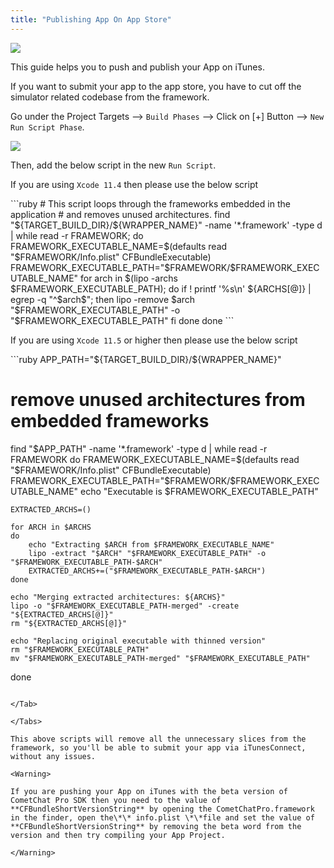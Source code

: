 ```yaml
---
title: "Publishing App On App Store"
---
```




<Frame>
  <img src="/images/65f3ab00-1623200383-3d0543d0dd698901cf7b25d696693e42.png" />
</Frame>

This guide helps you to push and publish your App on iTunes.

If you want to submit your app to the app store, you have to cut off the simulator related codebase from the framework.

Go under the Project Targets --> `Build Phases` --> Click on \[+] Button --> `New Run Script Phase`.

<Frame>
  <img src="/images/b19ca038-1623200384-750d31a49886af738019d6932ec05cd9.png" />
</Frame>

Then, add the below script in the new `Run Script`.

If you are using `Xcode 11.4` then please use the below script

<Tabs>
<Tab title="Ruby">
```ruby
# This script loops through the frameworks embedded in the application 
# and removes unused architectures.
find "${TARGET_BUILD_DIR}/${WRAPPER_NAME}" -name '*.framework' -type d | while read -r FRAMEWORK; do
    FRAMEWORK_EXECUTABLE_NAME=$(defaults read "$FRAMEWORK/Info.plist" CFBundleExecutable)
    FRAMEWORK_EXECUTABLE_PATH="$FRAMEWORK/$FRAMEWORK_EXECUTABLE_NAME"
    for arch in $(lipo -archs $FRAMEWORK_EXECUTABLE_PATH); do
        if ! printf '%s\n' ${ARCHS[@]} | egrep -q "^$arch$"; then
            lipo -remove $arch "$FRAMEWORK_EXECUTABLE_PATH" -o "$FRAMEWORK_EXECUTABLE_PATH" 
        fi
    done
done
```

</Tab>

</Tabs>

If you are using `Xcode 11.5` or higher then please use the below script

<Tabs>
<Tab title="Ruby">
```ruby
APP_PATH="${TARGET_BUILD_DIR}/${WRAPPER_NAME}"

# remove unused architectures from embedded frameworks
find "$APP_PATH" -name '*.framework' -type d | while read -r FRAMEWORK
do
    FRAMEWORK_EXECUTABLE_NAME=$(defaults read "$FRAMEWORK/Info.plist" CFBundleExecutable)
    FRAMEWORK_EXECUTABLE_PATH="$FRAMEWORK/$FRAMEWORK_EXECUTABLE_NAME"
    echo "Executable is $FRAMEWORK_EXECUTABLE_PATH"

    EXTRACTED_ARCHS=()

    for ARCH in $ARCHS
    do
        echo "Extracting $ARCH from $FRAMEWORK_EXECUTABLE_NAME"
        lipo -extract "$ARCH" "$FRAMEWORK_EXECUTABLE_PATH" -o "$FRAMEWORK_EXECUTABLE_PATH-$ARCH"
        EXTRACTED_ARCHS+=("$FRAMEWORK_EXECUTABLE_PATH-$ARCH")
    done

    echo "Merging extracted architectures: ${ARCHS}"
    lipo -o "$FRAMEWORK_EXECUTABLE_PATH-merged" -create "${EXTRACTED_ARCHS[@]}"
    rm "${EXTRACTED_ARCHS[@]}"

    echo "Replacing original executable with thinned version"
    rm "$FRAMEWORK_EXECUTABLE_PATH"
    mv "$FRAMEWORK_EXECUTABLE_PATH-merged" "$FRAMEWORK_EXECUTABLE_PATH"

done
```

</Tab>

</Tabs>

This above scripts will remove all the unnecessary slices from the framework, so you'll be able to submit your app via iTunesConnect, without any issues.

<Warning>

If you are pushing your App on iTunes with the beta version of CometChat Pro SDK then you need to the value of **CFBundleShortVersionString** by opening the CometChatPro.framework in the finder, open the\*\* info.plist \*\*file and set the value of **CFBundleShortVersionString** by removing the beta word from the version and then try compiling your App Project.

</Warning>
